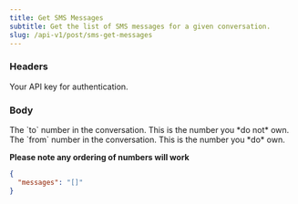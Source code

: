 ```yaml
---
title: Get SMS Messages
subtitle: Get the list of SMS messages for a given conversation.
slug: /api-v1/post/sms-get-messages
---
```



### Headers

<ParamField header="authorization" type="string" required>
  Your API key for authentication.
</ParamField>

### Body

<ParamField body="to" type="string">
The `to` number in the conversation. This is the number you *do not* own. 
</ParamField>
<ParamField body="from" type="string">
The `from` number in the conversation. This is the number you *do* own.

**Please note any ordering of numbers will work**

</ParamField>

<ResponseExample>

```json Response
{
  "messages": "[]"
}
```

</ResponseExample>
